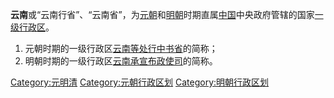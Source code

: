 '''云南'''或“云南行省”、“云南省”，为[[元朝|元朝]]和[[明朝|明朝]]时期直属[[中国|中国]]中央政府管辖的国家[[一级行政区|一级行政区]]。
#元朝时期的一级行政区[[云南等处行中书省|云南等处行中书省]]的简称；
#明朝时期的一级行政区[[云南承宣布政使司|云南承宣布政使司]]的简称。

{{中国古代行政区划小作品}}
[[Category:元明清|Category:元明清]]
[[Category:元朝行政区划|Category:元朝行政区划]]
[[Category:明朝行政区划|Category:明朝行政区划]]